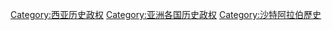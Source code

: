 [[Category:西亚历史政权|Category:西亚历史政权]]
[[Category:亚洲各国历史政权|Category:亚洲各国历史政权]]
[[Category:沙特阿拉伯歷史|Category:沙特阿拉伯歷史]]